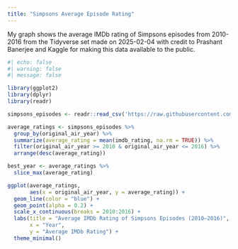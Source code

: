 ```yaml
---
title: "Simpsons Average Episode Rating"
---
```


My graph shows the average IMDb rating of Simpsons episodes from 2010-2016 from the Tidyverse set made on 2025-02-04 with credit to Prashant Banerjee and Kaggle for making this data available to the public.

```r
#| echo: false
#| warning: false
#| message: false

library(ggplot2)
library(dplyr)
library(readr)

simpsons_episodes <- readr::read_csv('https://raw.githubusercontent.com/rfordatascience/tidytuesday/main/data/2025/2025-02-04/simpsons_episodes.csv')

average_ratings <- simpsons_episodes %>%
  group_by(original_air_year) %>%
  summarize(average_rating = mean(imdb_rating, na.rm = TRUE)) %>%
  filter(original_air_year >= 2010 & original_air_year <= 2016) %>%
  arrange(desc(average_rating))

best_year <- average_ratings %>%
  slice_max(average_rating)

ggplot(average_ratings, 
       aes(x = original_air_year, y = average_rating)) +
  geom_line(color = "blue") +
  geom_point(alpha = 0.2) +
  scale_x_continuous(breaks = 2010:2016) +
  labs(title = "Average IMDb Rating of Simpsons Episodes (2010–2016)",
       x = "Year",
       y = "Average IMDb Rating") +
  theme_minimal()



```
